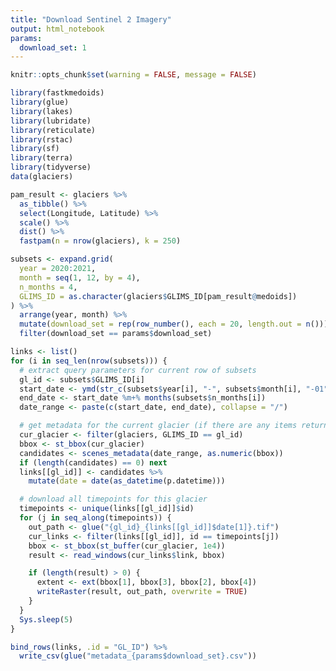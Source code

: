 ```yaml
---
title: "Download Sentinel 2 Imagery"
output: html_notebook
params:
  download_set: 1
---
```


```r
knitr::opts_chunk$set(warning = FALSE, message = FALSE)
```

```r
library(fastkmedoids)
library(glue)
library(lakes)
library(lubridate)
library(reticulate)
library(rstac)
library(sf)
library(terra)
library(tidyverse)
data(glaciers)
```

```r
pam_result <- glaciers %>%
  as_tibble() %>%
  select(Longitude, Latitude) %>%
  scale() %>%
  dist() %>%
  fastpam(n = nrow(glaciers), k = 250)
```


```r
subsets <- expand.grid(
  year = 2020:2021,
  month = seq(1, 12, by = 4),
  n_months = 4,
  GLIMS_ID = as.character(glaciers$GLIMS_ID[pam_result@medoids])
) %>%
  arrange(year, month) %>%
  mutate(download_set = rep(row_number(), each = 20, length.out = n())) %>%
  filter(download_set == params$download_set)
```

```r
links <- list()
for (i in seq_len(nrow(subsets))) {
  # extract query parameters for current row of subsets
  gl_id <- subsets$GLIMS_ID[i]
  start_date <- ymd(str_c(subsets$year[i], "-", subsets$month[i], "-01"))
  end_date <- start_date %m+% months(subsets$n_months[i])
  date_range <- paste(c(start_date, end_date), collapse = "/")

  # get metadata for the current glacier (if there are any items returned)
  cur_glacier <- filter(glaciers, GLIMS_ID == gl_id)
  bbox <- st_bbox(cur_glacier)
  candidates <- scenes_metadata(date_range, as.numeric(bbox))
  if (length(candidates) == 0) next
  links[[gl_id]] <- candidates %>%
    mutate(date = date(as_datetime(p.datetime)))

  # download all timepoints for this glacier
  timepoints <- unique(links[[gl_id]]$id)
  for (j in seq_along(timepoints)) {
    out_path <- glue("{gl_id}_{links[[gl_id]]$date[1]}.tif")
    cur_links <- filter(links[[gl_id]], id == timepoints[j])
    bbox <- st_bbox(st_buffer(cur_glacier, 1e4))
    result <- read_windows(cur_links$link, bbox)

    if (length(result) > 0) {
      extent <- ext(bbox[1], bbox[3], bbox[2], bbox[4])
      writeRaster(result, out_path, overwrite = TRUE)
    }
  }
  Sys.sleep(5)
}
```

```r
bind_rows(links, .id = "GL_ID") %>%
  write_csv(glue("metadata_{params$download_set}.csv"))
```
